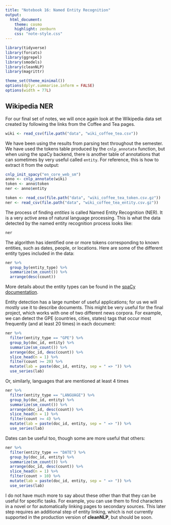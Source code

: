 ```yaml
---
title: "Notebook 16: Named Entity Recognition"
output:
  html_document:
    theme: cosmo
    highlight: zenburn
    css: "note-style.css"
---
```


```r
library(tidyverse)
library(forcats)
library(ggrepel)
library(smodels)
library(cleanNLP)
library(magrittr)

theme_set(theme_minimal())
options(dplyr.summarise.inform = FALSE)
options(width = 77L)
```

## Wikipedia NER

For our final set of notes, we will once again look at the Wikipedia data set
created by following the links from the Coffee and Tea pages.

```r
wiki <- read_csv(file.path("data", "wiki_coffee_tea.csv"))
```

We have been using the results from parsing text throughout the semester. We
have used the tokens table produced by the `cnlp_annotate` function, but when
using the spaCy backend, there is another table of annotations that can
sometimes by very useful called `entity`. For reference, this is how to extract
it from the output:

```r
cnlp_init_spacy("en_core_web_sm")
anno <- cnlp_annotate(wiki)
token <- anno$token
ner <- anno$entity
```

```r
token <- read_csv(file.path("data", "wiki_coffee_tea_token.csv.gz"))
ner <- read_csv(file.path("data", "wiki_coffee_tea_entity.csv.gz"))
```

The process of finding *entities* is called Named Entity Recognition (NER). It
is a very active area of natural language processing. This is what the data
detected by the named entity recognition process looks like:

```r
ner
```

The algorithm has identified one or more tokens corresponding to known entities,
such as dates, people, or locations. Here are some of the different entity types
included in the data:

```r
ner %>%
  group_by(entity_type) %>%
  summarize(sm_count()) %>%
  arrange(desc(count))
```

More details about the entity types can be found in the
[spaCy documentation](https://spacy.io/api/annotation#named-entities).

Entity detection has a large number of useful applications; for us we will
mostly use it to describe documents. This might be very useful for the final
project, which works with one of two different news corpora. For example, we
can detect the GPE (countries, cities, states) tags that occur most frequently
(and at least 20 times) in each document:

```r
ner %>%
  filter(entity_type == "GPE") %>%
  group_by(doc_id, entity) %>%
  summarize(sm_count()) %>%
  arrange(doc_id, desc(count)) %>%
  slice_head(n = 1) %>%
  filter(count >= 20) %>%
  mutate(lab = paste(doc_id, entity, sep = " => ")) %>%
  use_series(lab)
```

Or, similarly, languages that are mentioned at least 4 times

```r
ner %>%
  filter(entity_type == "LANGUAGE") %>%
  group_by(doc_id, entity) %>%
  summarize(sm_count()) %>%
  arrange(doc_id, desc(count)) %>%
  slice_head(n = 1) %>%
  filter(count >= 4) %>%
  mutate(lab = paste(doc_id, entity, sep = " => ")) %>%
  use_series(lab)
```

Dates can be useful too, though some are more useful that others:

```r
ner %>%
  filter(entity_type == "DATE") %>%
  group_by(doc_id, entity) %>%
  summarize(sm_count()) %>%
  arrange(doc_id, desc(count)) %>%
  slice_head(n = 1) %>%
  filter(count > 10) %>%
  mutate(lab = paste(doc_id, entity, sep = " => ")) %>%
  use_series(lab)
```

I do not have much more to say about these other than that they can be useful
for specific tasks. For example, you can use them to find characters in a novel
or for automatically linking pages to secondary sources. This later step
requires an additional step of entity linking, which is not currently supported
in the production version of **cleanNLP**, but should be soon.
